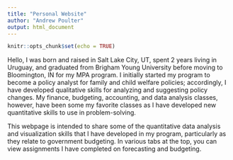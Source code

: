 ```yaml
---
title: "Personal Website"
author: "Andrew Poulter"
output: html_document
---
```


```r
knitr::opts_chunk$set(echo = TRUE)
```

Hello,
I was born and raised in Salt Lake City, UT, spent 2 years living in Uruguay, and graduated from Brigham Young University before moving to Bloomington, IN for my MPA program. I initially started my program to become a policy analyst for family and child welfare policies; accordingly, I have developed qualitative skills for analyzing and suggesting policy changes. My finance, budgeting, accounting, and data analysis classes, however, have been some my favorite classes as I have developed new quantitative skills to use in problem-solving.

This webpage is intended to share some of the quantitative data analysis and visualization skills that I have developed in my program, particularly as they relate to government budgeting. In various tabs at the top, you can view assignments I have completed on forecasting and budgeting.